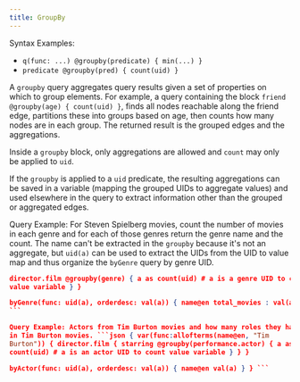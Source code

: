 ```yaml
---
title: GroupBy
---
```


Syntax Examples:

- `q(func: ...) @groupby(predicate) { min(...) }`
- `predicate @groupby(pred) { count(uid) }`

A `groupby` query aggregates query results given a set of properties on which to
group elements. For example, a query containing the block
`friend @groupby(age) { count(uid) }`, finds all nodes reachable along the
friend edge, partitions these into groups based on age, then counts how many
nodes are in each group. The returned result is the grouped edges and the
aggregations.

Inside a `groupby` block, only aggregations are allowed and `count` may only be
applied to `uid`.

If the `groupby` is applied to a `uid` predicate, the resulting aggregations can
be saved in a variable (mapping the grouped UIDs to aggregate values) and used
elsewhere in the query to extract information other than the grouped or
aggregated edges.

Query Example: For Steven Spielberg movies, count the number of movies in each
genre and for each of those genres return the genre name and the count. The name
can't be extracted in the `groupby` because it's not an aggregate, but `uid(a)`
can be used to extract the UIDs from the UID to value map and thus organize the
`byGenre` query by genre UID.

````json { var(func:allofterms(name@en, "steven spielberg")) {
director.film @groupby(genre) { a as count(uid) # a is a genre UID to count
value variable } }

byGenre(func: uid(a), orderdesc: val(a)) { name@en total_movies : val(a) } }
```

Query Example: Actors from Tim Burton movies and how many roles they have played
in Tim Burton movies. ```json { var(func:allofterms(name@en, "Tim
Burton")) { director.film { starring @groupby(performance.actor) { a as
count(uid) # a is an actor UID to count value variable } } }

byActor(func: uid(a), orderdesc: val(a)) { name@en val(a) } } ```
````
